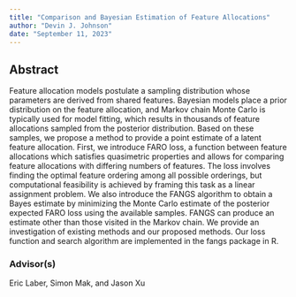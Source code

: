 ```yaml
---
title: "Comparison and Bayesian Estimation of Feature Allocations"
author: "Devin J. Johnson"
date: "September 11, 2023"
---
```






## Abstract 

Feature allocation models postulate a sampling distribution whose parameters are derived from shared
features. Bayesian models place a prior distribution on the feature allocation, and Markov chain Monte
Carlo is typically used for model fitting, which results in thousands of feature allocations sampled from the
posterior distribution. Based on these samples, we propose a method to provide a point estimate of a latent
feature allocation. First, we introduce FARO loss, a function between feature allocations which satisfies quasimetric
properties and allows for comparing feature allocations with differing numbers of features. The loss
involves finding the optimal feature ordering among all possible orderings, but computational feasibility
is achieved by framing this task as a linear assignment problem. We also introduce the FANGS algorithm
to obtain a Bayes estimate by minimizing the Monte Carlo estimate of the posterior expected FARO loss
using the available samples. FANGS can produce an estimate other than those visited in the Markov chain.
We provide an investigation of existing methods and our proposed methods. Our loss function and search
algorithm are implemented in the fangs package in R.




### Advisor(s)

Eric Laber, Simon Mak, and Jason Xu
